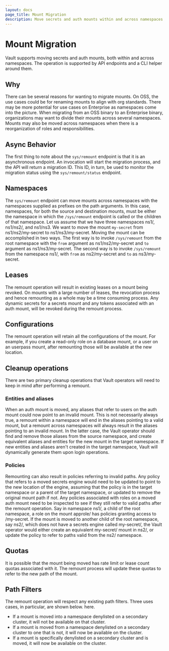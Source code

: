 ```yaml
---
layout: docs
page_title: Mount Migration
description: Move secrets and auth mounts within and across namespaces
---
```


# Mount Migration

Vault supports moving secrets and auth mounts, both within and across namespaces. The operation
is supported by API endpoints and a CLI helper around them.

## Why

There can be several reasons for wanting to migrate mounts. On OSS, the use cases could be for 
renaming mounts to align with org standards. 
There may be more potential for use cases on Enterprise as namespaces come into the picture. 
When migrating from an OSS binary to an Enterprise binary, organizations may want to divide their 
mounts across several namespaces. Mounts may also be moved across namespaces when there is a reorganization
of roles and responsibilities.

## Async Behavior

The first thing to note about the `sys/remount` endpoint is that it is an asynchronous endpoint. An invocation
will start the migration process, and the API will return a migration ID. This ID, in turn, be used to monitor
the migration status using the `sys/remount/status` endpoint.

## Namespaces

The `sys/remount` endpoint can move mounts across namespaces with the namespaces supplied as prefixes
on the path arguments. In this case, namespaces, for both the source and destination mounts, must be 
either the namespace in which the `/sys/remount` endpoint is called or the children of that namespace. Let us assume that 
we have three namespaces ns1/, ns1/ns2/, and ns1/ns3. We want to move the mount `my-secret` from ns1/ns2/my-secret to ns1/ns3/my-secret. 
Moving the mount can be accomplished in two ways. The first way is to invoke `/sys/remount` from the root namespace with the `from` argument as ns1/ns2/my-secret 
and `to` argument as ns1/ns3/my-secret. The second way is to invoke `/sys/remount` from the namespace ns1/, with `from` as ns2/my-secret and `to` 
as ns3/my-secret.

## Leases

The remount operation will result in existing leases on a mount being revoked. On mounts with a large number of leases, the revocation process and hence remounting as a whole may be a time consuming process.
Any dynamic secrets for a secrets mount and any tokens associated
with an auth mount, will be revoked during the remount process.

## Configurations

The remount operation will retain all the configurations of the mount. For example, if you create a read-only role
on a database mount, or a user on an userpass mount, after remounting those will be available at the new location.

## Cleanup operations

There are two primary cleanup operations that Vault operators will need to keep in mind after performing a remount.

### Entities and aliases

When an auth mount is moved, any aliases that refer to users on the auth mount could now point to an invalid mount.
This is not necessarily always true, a remount within a namespace will end in the aliases pointing to a valid mount,
but a remount across namespaces will always result in the aliases pointing to an invalid mount. In the latter case,
the Vault operator should find and remove those aliases from the source namespace, and create equivalent aliases
and entities for the new mount in the target namespace. If new entities and aliases aren't created in the target namespace,
Vault will dynamically generate them upon login operations.

### Policies

Remounting can also result in policies referring to invalid paths. Any policy that refers to a moved secrets engine
would need to be updated to point to the new location of the engine, assuming that the policy is in the target namespace 
or a parent of the target namespace, or updated to remove the original mount path if not. 
Any policies associated with roles on a moved auth mount need to be inspected
to see if they still refer to valid paths after the remount operation. Say in namespace ns1/, a child of the root namespace, a role on the mount approle/
has policies granting access to /my-secret. If the mount is moved to another child of the root namespace, say ns2/,
which does not have a secrets engine called my-secret/, the Vault operator would either create an equivalent my-secret/
mount in ns2/, or update the policy to refer to paths valid from the ns2/ namespace.

## Quotas

It is possible that the mount being moved has rate limit or lease count quotas associated with it. The remount process
will update these quotas to refer to the new path of the mount.

## Path Filters

The remount operation will respect any existing path filters. Three uses cases, in particular, are shown below.
here. 
* If a mount is moved into a namespace denylisted on a secondary cluster, it will not be available on that cluster.
* If a mount is moved from a namespace denylisted on a secondary cluster to one that is not, it will now be available
on the cluster.
* If a mount is specifically denylisted on a secondary cluster and is moved, it will now be available on the cluster.


